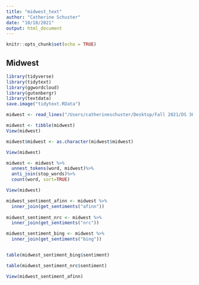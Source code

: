 ```yaml
---
title: "midwest_text"
author: "Catherine Schuster"
date: "10/18/2021"
output: html_document
---
```


```r
knitr::opts_chunk$set(echo = TRUE)
```

## Midwest

```r
library(tidyverse)
library(tidytext)
library(ggwordcloud)
library(gutenbergr)
library(textdata)
save.image("tidytext.RData")
```

```r
midwest <- read_lines("/Users/catherineschuster/Desktop/Fall 2021/DS 3001/DS-3001-Main/07_text_mining/DS3001-Lab7/Midwest/midwest.txt")

midwest <- tibble(midwest)
View(midwest)

midwest$midwest <- as.character(midwest$midwest)

View(midwest)

midwest <- midwest %>%
  unnest_tokens(word, midwest)%>%
  anti_join(stop_words)%>% 
  count(word, sort=TRUE)

View(midwest)

```

```r
midwest_sentiment_afinn <- midwest %>%
  inner_join(get_sentiments("afinn"))
  
midwest_sentiment_nrc <- midwest %>%
  inner_join(get_sentiments("nrc"))

midwest_sentiment_bing <- midwest %>%
  inner_join(get_sentiments("bing"))


table(midwest_sentiment_bing$sentiment)

table(midwest_sentiment_nrc$sentiment)

View(midwest_sentiment_afinn)
```
 
 

